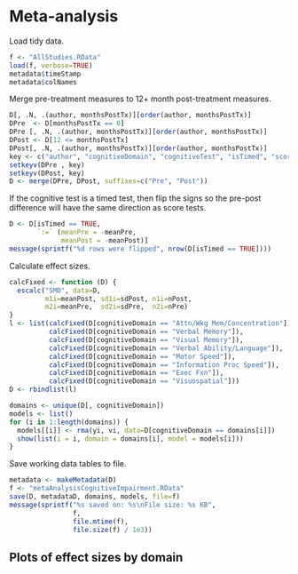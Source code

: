 # Meta-analysis

Load tidy data.

```r
f <- "AllStudies.RData"
load(f, verbose=TRUE)
metadata$timeStamp
metadata$colNames
```

Merge pre-treatment measures to 12+ month post-treatment measures.

```r
D[, .N, .(author, monthsPostTx)][order(author, monthsPostTx)]
DPre  <- D[monthsPostTx == 0]
DPre [, .N, .(author, monthsPostTx)][order(author, monthsPostTx)]
DPost <- D[12 <= monthsPostTx]
DPost[, .N, .(author, monthsPostTx)][order(author, monthsPostTx)]
key <- c("author", "cognitiveDomain", "cognitiveTest", "isTimed", "scoreType")
setkeyv(DPre , key)
setkeyv(DPost, key)
D <- merge(DPre, DPost, suffixes=c("Pre", "Post"))
```

If the cognitive test is a timed test,
then flip the signs so the pre-post difference will have the same direction as score tests.

```r
D <- D[isTimed == TRUE,
       `:=` (meanPre = -meanPre,
             meanPost = -meanPost)]
message(sprintf("%d rows were flipped", nrow(D[isTimed == TRUE])))
```

Calculate effect sizes.

```r
calcFixed <- function (D) {
  escalc("SMD", data=D,
         m1i=meanPost, sd1i=sdPost, n1i=nPost,
         m2i=meanPre,  sd2i=sdPre,  n2i=nPre)
}
l <- list(calcFixed(D[cognitiveDomain == "Attn/Wkg Mem/Concentration"]),
          calcFixed(D[cognitiveDomain == "Verbal Memory"]),
          calcFixed(D[cognitiveDomain == "Visual Memory"]),
          calcFixed(D[cognitiveDomain == "Verbal Ability/Language"]),
          calcFixed(D[cognitiveDomain == "Motor Speed"]),
          calcFixed(D[cognitiveDomain == "Information Proc Speed"]),
          calcFixed(D[cognitiveDomain == "Exec Fxn"]),
          calcFixed(D[cognitiveDomain == "Visuospatial"]))
D <- rbindlist(l)
```

```r
domains <- unique(D[, cognitiveDomain])
models <- list()
for (i in 1:length(domains)) {
  models[[i]] <- rma(yi, vi, data=D[cognitiveDomain == domains[i]])
  show(list(i = i, domain = domains[i], model = models[i]))
}
```


Save working data tables to file.

```r
metadata <- makeMetadata(D)
f <- "metaAnalysisCognitiveImpairment.RData"
save(D, metadataD, domains, models, file=f)
message(sprintf("%s saved on: %s\nFile size: %s KB", 
                f,
                file.mtime(f),
                file.size(f) / 1e3))
```


## Plots of effect sizes by domain

